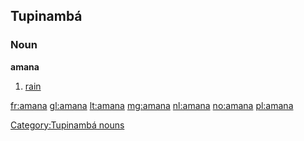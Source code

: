 ==Tupinambá==

===Noun===
'''amana'''

# [[rain]]

[[Category:Tupinambá nouns]]

[[fr:amana]]
[[gl:amana]]
[[lt:amana]]
[[mg:amana]]
[[nl:amana]]
[[no:amana]]
[[pl:amana]]